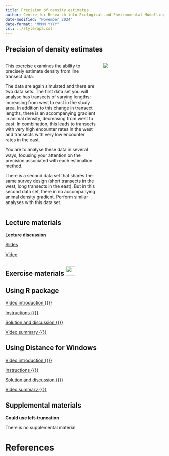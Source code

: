 ```yaml
---
title: Precision of density estimates
author: Centre for Research into Ecological and Environmental Modelling <br> **University of St Andrews**
date-modified: "November 2024"
date-format: "MMMM YYYY"
csl: ../style/apa.csl
---
```


## Precision of density estimates


::: columns

::: {.column width="60%"}
This exercise examines the ability to precisely estimate density from line transect data.

The data are again simulated and there are two data sets.  The first data set you will analyse has transects of varying lengths; increasing from west to east in the study area.  In addition to this change in transect lengths, there is an accompanying gradient in animal density, decreasing from west to east.  In combination, this leads to transects with very high encounter rates in the west and transects with very low encounter rates in the east.

You are to analyse these data in several ways, focusing your attention on the precision associated with each estimation method.

There is a second data set that shares the same survey design (short transects in the west, long transects in the east).  But in this second data set, there in no accompanying animal density gradient.  Perform similar analyses with this data set.
:::

::: {.column width="40%"}
![](precision-unsplash.jpg)

:::

:::

## Lecture materials
::: slide-deck
**Lecture discussion**

::: slides
[Slides](Mod4-2023-precision.pdf)
:::

::: video
[Video](https://youtu.be/c8kS8v9lB6I)
:::
:::

## Exercise materials ![](../style/icons/application-exercise.png){height=30}

::::: {.panel-tabset .nav-pills}


## Using R package

::: video
[Video introduction  {{<fa brands r-project>}} ](https://youtu.be/NpdFAN79MrE)
:::

::: instructions
[Instructions  {{<fa brands r-project>}}](R-prac/Pr4-instructions.qmd)
:::

::: instructions
[Solution and discussion  {{<fa brands r-project>}}](R-prac/Prac4_solution.qmd)
:::

::: video
[Video summary  {{<fa brands r-project>}}](https://youtu.be/jy_Q9ZuaF6A)
:::

## Using Distance for Windows

::: video
[Video introduction  {{<fa brands windows>}}](https://youtu.be/mETZAAsqB9A)
:::

::: instructions
[Instructions  {{<fa brands windows>}}](DistWin-prac/Pr4-instructions-DistWin.qmd)
:::

::: instructions
[Solution and discussion  {{<fa brands windows>}}](DistWin-prac/Pr4-solution-DistWin.qmd)
:::

::: video
[Video summary  {{<fa brands windows>}}](https://youtu.be/cvoqGnqD4Ms)
:::

:::::


## Supplemental materials
::: homework
**Could use left-truncation**

::: instructions
There is no supplemental material
:::
:::

# References
